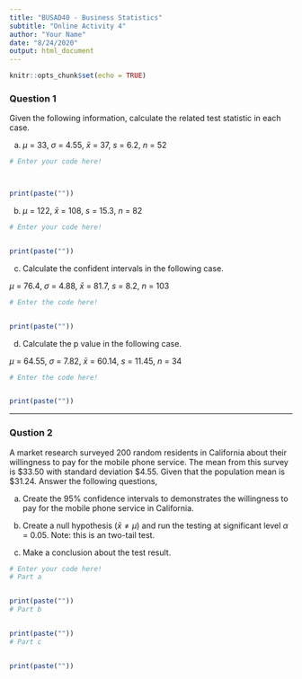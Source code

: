 ```yaml
---
title: "BUSAD40 - Business Statistics"
subtitle: "Online Activity 4"
author: "Your Name"
date: "8/24/2020"
output: html_document
---
```


```r
knitr::opts_chunk$set(echo = TRUE)
```

### Question 1

Given the following information, calculate the related test statistic in each case. 

a. $\mu$ = 33, $\sigma$ = 4.55, $\bar{x}$ = 37, $s$ = 6.2, $n$ = 52

```r
# Enter your code here!



print(paste(""))
```

b. $\mu$ = 122, $\bar{x}$ = 108, $s$ = 15.3, $n$ = 82

```r
# Enter your code here!


print(paste(""))
```

c. Calculate the confident intervals in the following case.

$\mu$ = 76.4, $\sigma$ = 4.88, $\bar{x}$ = 81.7, $s$ = 8.2, $n$ = 103

```r
# Enter the code here!


print(paste(""))
```


d. Calculate the p value in the following case.

$\mu$ = 64.55, $\sigma$ = 7.82, $\bar{x}$ = 60.14, $s$ = 11.45, $n$ = 34

```r
# Enter the code here!


print(paste(""))
```

***

### Qustion 2

A market research surveyed 200 random residents in California about their willingness to pay for the mobile phone service. The mean from this survey is \$33.50 with standard deviation \$4.55. Given that the population mean is \$31.24. Answer the following questions,

a. Create the 95% confidence intervals to demonstrates the willingness to pay for the mobile phone service in California.

b. Create a null hypothesis ($\bar{x} \neq \mu$) and run the testing at significant level $\alpha$ = 0.05. Note: this is an two-tail test.

c. Make a conclusion about the test result.

```r
# Enter your code here!
# Part a


print(paste(""))
# Part b


print(paste(""))
# Part c


print(paste(""))
```